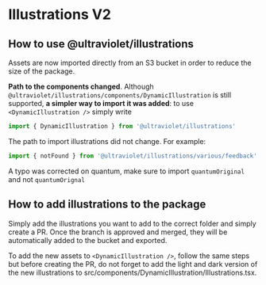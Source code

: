 
<Meta title="Migrations/Illustrations V2" />

# Illustrations V2

## How to use @ultraviolet/illustrations

Assets are now imported directly from an S3 bucket in order to reduce the size of the package. 

**Path to the components changed**. Although `@ultraviolet/illustrations/components/DynamicIllustration` is still supported, **a simpler way to import it was added**: to use `<DynamicIllustration />` simply write 
```javascript
import { DynamicIllustration } from '@ultraviolet/illustrations'
```

The path to import illustrations did not change.
For example:

```javascript
import { notFound } from '@ultraviolet/illustrations/various/feedback'
```

A typo was corrected on quantum, make sure to import `quantumOriginal` and not `quantumOrignal`

## How to add illustrations to the package
Simply add the illustrations you want to add to the correct folder and simply create a PR. Once the branch is approved and merged, they will be automatically added to the bucket and exported.

To add the new assets to `<DynamicIllustration />`, follow the same steps but before creating the PR, do not forget to add the light and dark version of the new illustrations to src/components/DynamicIllustration/Illustrations.tsx.